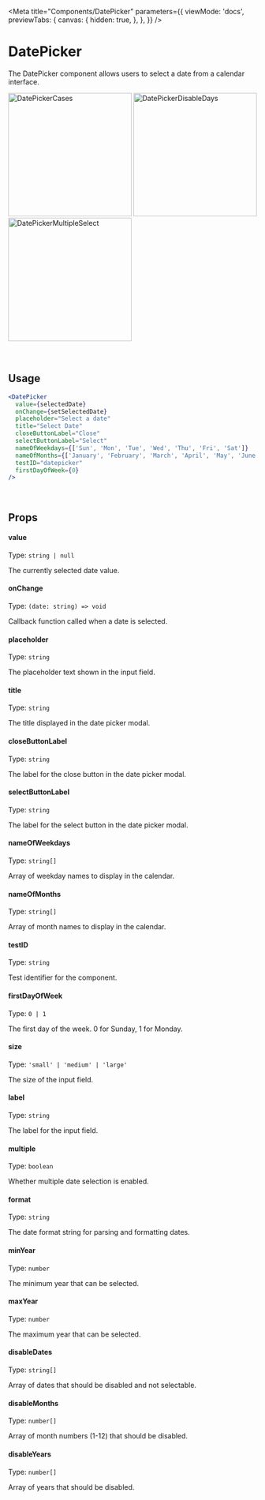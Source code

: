
<Meta
  title="Components/DatePicker"
  parameters={{
    viewMode: 'docs',
    previewTabs: {
      canvas: {
        hidden: true,
      },
    },
  }}
/>

# DatePicker

The DatePicker component allows users to select a date from a calendar interface.

<div
  style={{
    display: 'flex',
    flexWrap: 'wrap',
    justifyContent: 'center',
  }}>
  <img src={DatePickerCases} width="250" alt="DatePickerCases" />
  <img src={DatePickerDisableDays} width="250" alt="DatePickerDisableDays" />
  <img src={DatePickerMultipleSelect} width="250" alt="DatePickerMultipleSelect" />
</div>

<br/>
<br/>

## Usage

```jsx
<DatePicker
  value={selectedDate}
  onChange={setSelectedDate}
  placeholder="Select a date"
  title="Select Date"
  closeButtonLabel="Close"
  selectButtonLabel="Select"
  nameOfWeekdays={['Sun', 'Mon', 'Tue', 'Wed', 'Thu', 'Fri', 'Sat']}
  nameOfMonths={['January', 'February', 'March', 'April', 'May', 'June', 'July', 'August', 'September', 'October', 'November', 'December']}
  testID="datepicker"
  firstDayOfWeek={0}
/>
```

<br/>

## Props

#### value

Type: `string | null`

The currently selected date value.

#### onChange

Type: `(date: string) => void`

Callback function called when a date is selected.

#### placeholder

Type: `string`

The placeholder text shown in the input field.

#### title

Type: `string`

The title displayed in the date picker modal.

#### closeButtonLabel

Type: `string`

The label for the close button in the date picker modal.

#### selectButtonLabel

Type: `string`

The label for the select button in the date picker modal.

#### nameOfWeekdays

Type: `string[]`

Array of weekday names to display in the calendar.

#### nameOfMonths

Type: `string[]`

Array of month names to display in the calendar.

#### testID

Type: `string`

Test identifier for the component.

#### firstDayOfWeek

Type: `0 | 1`

The first day of the week. 0 for Sunday, 1 for Monday.

#### size

Type: `'small' | 'medium' | 'large'`

The size of the input field.

#### label

Type: `string`

The label for the input field.

#### multiple

Type: `boolean`

Whether multiple date selection is enabled.

#### format

Type: `string`

The date format string for parsing and formatting dates.

#### minYear

Type: `number`

The minimum year that can be selected.

#### maxYear

Type: `number`

The maximum year that can be selected.

#### disableDates

Type: `string[]`

Array of dates that should be disabled and not selectable.

#### disableMonths

Type: `number[]`

Array of month numbers (1-12) that should be disabled.

#### disableYears

Type: `number[]`

Array of years that should be disabled.
